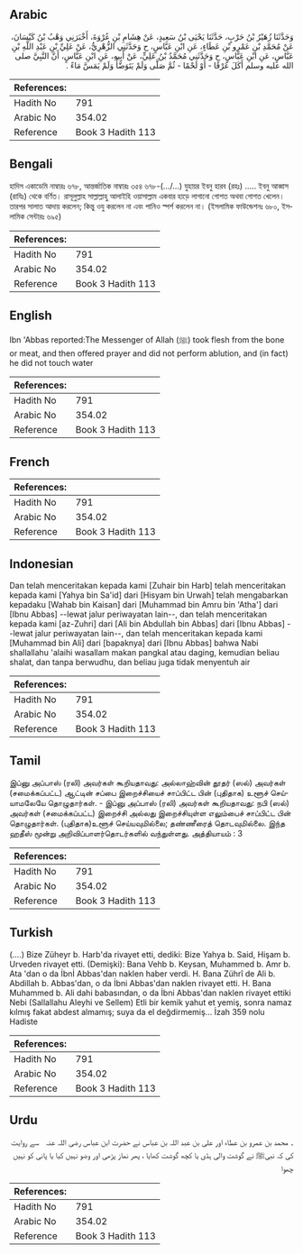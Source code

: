 ## Arabic


<div dir="rtl" lang="ar" style={{fontSize:'larger',backgroundColor:'#f8f9fa',padding:20}}>
وَحَدَّثَنَا زُهَيْرُ بْنُ حَرْبٍ، حَدَّثَنَا يَحْيَى بْنُ سَعِيدٍ، عَنْ هِشَامِ بْنِ عُرْوَةَ، أَخْبَرَنِي وَهْبُ بْنُ كَيْسَانَ، عَنْ مُحَمَّدِ بْنِ عَمْرِو بْنِ عَطَاءٍ، عَنِ ابْنِ عَبَّاسٍ، ح وَحَدَّثَنِي الزُّهْرِيُّ، عَنْ عَلِيِّ بْنِ عَبْدِ اللَّهِ بْنِ عَبَّاسٍ، عَنِ ابْنِ عَبَّاسٍ، ح وَحَدَّثَنِي مُحَمَّدُ بْنُ عَلِيٍّ، عَنْ أَبِيهِ، عَنِ ابْنِ عَبَّاسٍ، أَنَّ النَّبِيَّ صلى الله عليه وسلم أَكَلَ عَرْقًا - أَوْ لَحْمًا - ثُمَّ صَلَّى وَلَمْ يَتَوَضَّأْ وَلَمْ يَمَسَّ مَاءً ‏.‏
</div>
<div style={{backgroundColor:'#f8f9fa',padding:20, marginBottom: 10}}><table> <thead> <tr> <th>References:</th> <th></th> </tr> </thead> <tbody><tr><td>Hadith No</td><td>791</td></tr><tr><td>Arabic No</td><td>354.02</td></tr><tr><td>Reference</td><td>Book 3 Hadith 113</td></tr></tbody></table></div>

## Bengali


<div dir="ltr" lang="bn" style={{fontSize:'larger',backgroundColor:'#f8f9fa',padding:20}}>
হাদিস একাডেমি নাম্বারঃ ৬৭৮, আন্তর্জাতিক নাম্বারঃ ৩৫৪ ৬৭৮-(.../...) যুহায়র ইবনু হারব (রহঃ) ..... ইবনু আব্বাস (রাযিঃ) থেকে বর্ণিত। রাসূলুল্লাহ সাল্লাল্লাহু আলাইহি ওয়াসাল্লাম একবার হাড়ে লাগানো গোশত অথবা গোশত খেলেন। তারপর সালাত আদায় করলেন; কিন্তু ওযু করলেন না এবং পানিও স্পর্শ করলেন না। (ইসলামিক ফাউন্ডেশনঃ ৬৮০, ইসলামিক সেন্টারঃ ৬৯৫)
</div>
<div style={{backgroundColor:'#f8f9fa',padding:20, marginBottom: 10}}><table> <thead> <tr> <th>References:</th> <th></th> </tr> </thead> <tbody><tr><td>Hadith No</td><td>791</td></tr><tr><td>Arabic No</td><td>354.02</td></tr><tr><td>Reference</td><td>Book 3 Hadith 113</td></tr></tbody></table></div>

## English


<div dir="ltr" lang="en" style={{fontSize:'larger',backgroundColor:'#f8f9fa',padding:20}}>
Ibn 'Abbas reported:The Messenger of Allah (ﷺ) took flesh from the bone or meat, and then offered prayer and did not perform ablution, and (in fact) he did not touch water
</div>
<div style={{backgroundColor:'#f8f9fa',padding:20, marginBottom: 10}}><table> <thead> <tr> <th>References:</th> <th></th> </tr> </thead> <tbody><tr><td>Hadith No</td><td>791</td></tr><tr><td>Arabic No</td><td>354.02</td></tr><tr><td>Reference</td><td>Book 3 Hadith 113</td></tr></tbody></table></div>

## French


<div dir="ltr" lang="fr" style={{fontSize:'larger',backgroundColor:'#f8f9fa',padding:20}}>

</div>
<div style={{backgroundColor:'#f8f9fa',padding:20, marginBottom: 10}}><table> <thead> <tr> <th>References:</th> <th></th> </tr> </thead> <tbody><tr><td>Hadith No</td><td>791</td></tr><tr><td>Arabic No</td><td>354.02</td></tr><tr><td>Reference</td><td>Book 3 Hadith 113</td></tr></tbody></table></div>

## Indonesian


<div dir="ltr" lang="id" style={{fontSize:'larger',backgroundColor:'#f8f9fa',padding:20}}>
Dan telah menceritakan kepada kami [Zuhair bin Harb] telah menceritakan kepada kami [Yahya bin Sa'id] dari [Hisyam bin Urwah] telah mengabarkan kepadaku [Wahab bin Kaisan] dari [Muhammad bin Amru bin 'Atha'] dari [Ibnu Abbas] --lewat jalur periwayatan lain--, dan telah menceritakan kepada kami [az-Zuhri] dari [Ali bin Abdullah bin Abbas] dari [Ibnu Abbas] --lewat jalur periwayatan lain--, dan telah menceritakan kepada kami [Muhammad bin Ali] dari [bapaknya] dari [Ibnu Abbas] bahwa Nabi shallallahu 'alaihi wasallam makan pangkal atau daging, kemudian beliau shalat, dan tanpa berwudhu, dan beliau juga tidak menyentuh air
</div>
<div style={{backgroundColor:'#f8f9fa',padding:20, marginBottom: 10}}><table> <thead> <tr> <th>References:</th> <th></th> </tr> </thead> <tbody><tr><td>Hadith No</td><td>791</td></tr><tr><td>Arabic No</td><td>354.02</td></tr><tr><td>Reference</td><td>Book 3 Hadith 113</td></tr></tbody></table></div>

## Tamil


<div dir="ltr" lang="ta" style={{fontSize:'larger',backgroundColor:'#f8f9fa',padding:20}}>
இப்னு அப்பாஸ் (ரலி) அவர்கள் கூறியதாவது: அல்லாஹ்வின் தூதர் (ஸல்) அவர்கள் (சமைக்கப்பட்ட) ஆட்டின் சப்பை இறைச்சியைச் சாப்பிட்ட பின் (புதிதாக) உளூச் செய்யாமலேயே தொழுதார்கள். - இப்னு அப்பாஸ் (ரலி) அவர்கள் கூறியதாவது: நபி (ஸல்) அவர்கள் (சமைக்கப்பட்ட) இறைச்சி அல்லது இறைச்சியுள்ள எலும்பைச் சாப்பிட்ட பின் தொழுதார்கள். (புதிதாக)உளூச் செய்யவுமில்லை; தண்ணீரைத் தொடவுமில்லை. இந்த ஹதீஸ் மூன்று அறிவிப்பாளர்தொடர்களில் வந்துள்ளது. அத்தியாயம் : 3
</div>
<div style={{backgroundColor:'#f8f9fa',padding:20, marginBottom: 10}}><table> <thead> <tr> <th>References:</th> <th></th> </tr> </thead> <tbody><tr><td>Hadith No</td><td>791</td></tr><tr><td>Arabic No</td><td>354.02</td></tr><tr><td>Reference</td><td>Book 3 Hadith 113</td></tr></tbody></table></div>

## Turkish


<div dir="ltr" lang="tr" style={{fontSize:'larger',backgroundColor:'#f8f9fa',padding:20}}>
(….) Bize Züheyr b. Harb'da rivayet etti, dediki: Bize Yahya b. Said, Hişam b. Urveden rivayet etti. (Demişki): Bana Vehb b. Keysan, Muhammed b. Amr b. Ata 'dan o da İbnİ Abbas'dan naklen haber verdi. H. Bana Zührî de Ali b. Abdillah b. Abbas'dan, o da İbni Abbas'dan naklen rivayet etti. H. Bana Muhammed b. Ali dahi babasından, o da İbni Abbas'dan naklen rivayet ettiki Nebi (Sallallahu Aleyhi ve Sellem) Etli bir kemik yahut et yemiş, sonra namaz kılmış fakat abdest almamış; suya da el değdirmemiş... İzah 359 nolu Hadiste
</div>
<div style={{backgroundColor:'#f8f9fa',padding:20, marginBottom: 10}}><table> <thead> <tr> <th>References:</th> <th></th> </tr> </thead> <tbody><tr><td>Hadith No</td><td>791</td></tr><tr><td>Arabic No</td><td>354.02</td></tr><tr><td>Reference</td><td>Book 3 Hadith 113</td></tr></tbody></table></div>

## Urdu


<div dir="rtl" lang="ur" style={{fontSize:'larger',backgroundColor:'#f8f9fa',padding:20}}>
۔ محمد بن عمرو بن عطاء اور علی بن عبد اللہ بن عباس نے حضرت ابن عباس ‌رضی ‌اللہ ‌عنہ ‌ ‌ سے روایت کی کہ نبیﷺ نے گوشت والی ہڈی یا کچھ گوشت کھایا ، پھر نماز پڑھی اور وضو نہیں کیا یا پانی کو نہیں چھوا
</div>
<div style={{backgroundColor:'#f8f9fa',padding:20, marginBottom: 10}}><table> <thead> <tr> <th>References:</th> <th></th> </tr> </thead> <tbody><tr><td>Hadith No</td><td>791</td></tr><tr><td>Arabic No</td><td>354.02</td></tr><tr><td>Reference</td><td>Book 3 Hadith 113</td></tr></tbody></table></div>